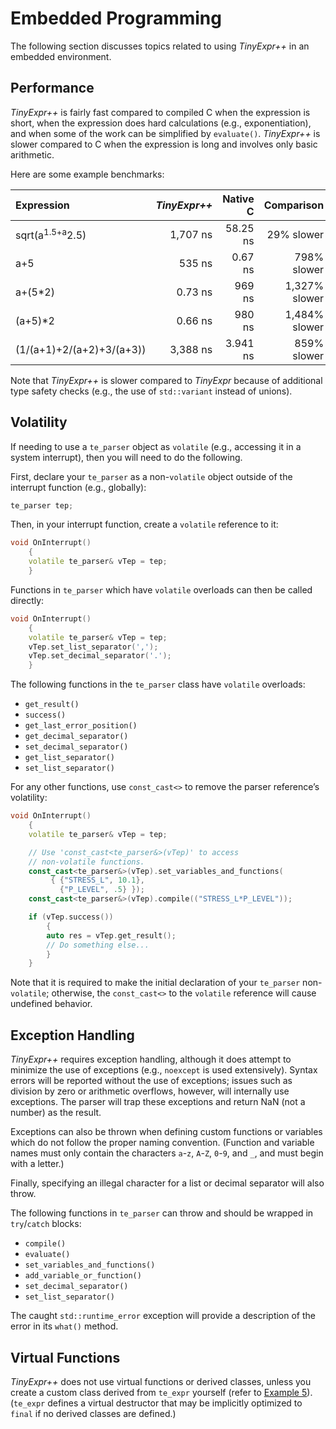 # Embedded Programming

The following section discusses topics related to using *TinyExpr++* in an
embedded environment.

## Performance

*TinyExpr++* is fairly fast compared to compiled C when the expression is short, when the
expression does hard calculations (e.g., exponentiation), and when some of the
work can be simplified by `evaluate()`. *TinyExpr++* is slower compared to C when the
expression is long and involves only basic arithmetic.

Here are some example benchmarks:

| Expression | *TinyExpr++* | Native C | Comparison  |
| :------------- |-------------:| -----:|----:|
| sqrt(a^1.5+a^2.5) | 1,707 ns | 58.25 ns | 29% slower |
| a+5 | 535 ns | 0.67 ns | 798% slower |
| a+(5*2) | 0.73 ns | 969 ns | 1,327% slower |
| (a+5)*2 | 0.66 ns | 980 ns | 1,484% slower |
| (1/(a+1)+2/(a+2)+3/(a+3)) | 3,388 ns | 3.941 ns | 859%  slower |

Note that *TinyExpr++* is slower compared to *TinyExpr* because of additional type safety checks (e.g., the use of `std::variant` instead of unions).

## Volatility

If needing to use a `te_parser` object as `volatile`
(e.g., accessing it in a system interrupt), then you will need
to do the following.

First, declare your `te_parser` as a non-`volatile` object outside
of the interrupt function (e.g., globally):

```cpp
te_parser tep;
```
Then, in your interrupt function, create a `volatile` reference to it:

```cpp
void OnInterrupt()
    {
    volatile te_parser& vTep = tep;
    }
```
Functions in `te_parser` which have `volatile` overloads can then be
called directly:

```cpp
void OnInterrupt()
    {
    volatile te_parser& vTep = tep;
    vTep.set_list_separator(',');
    vTep.set_decimal_separator('.');
    }
```
The following functions in the `te_parser` class have `volatile` overloads:

- `get_result()`
- `success()`
- `get_last_error_position()`
- `get_decimal_separator()`
- `set_decimal_separator()`
- `get_list_separator()`
- `set_list_separator()`

For any other functions, use `const_cast<>` to remove the parser
reference's volatility:

```cpp
void OnInterrupt()
    {
    volatile te_parser& vTep = tep;

    // Use 'const_cast<te_parser&>(vTep)' to access
    // non-volatile functions.
    const_cast<te_parser&>(vTep).set_variables_and_functions(
         { {"STRESS_L", 10.1},
           {"P_LEVEL", .5} });
    const_cast<te_parser&>(vTep).compile(("STRESS_L*P_LEVEL"));

    if (vTep.success())
        {
        auto res = vTep.get_result();
        // Do something else...
        }
    }
```

Note that it is required to make the initial declaration of your
`te_parser` non-`volatile`; otherwise, the `const_cast<>` to the
`volatile` reference will cause undefined behavior.

## Exception Handling

*TinyExpr++* requires exception handling, although it does attempt to
minimize the use of exceptions (e.g., `noexcept` is used extensively).
Syntax errors will be reported without the use of exceptions;
issues such as division by zero or arithmetic overflows, however,
will internally use exceptions. The parser will trap these
exceptions and return NaN (not a number) as the result.

Exceptions can also be thrown when defining custom functions or variables
which do not follow the proper naming convention.
(Function and variable names must only contain the characters
`a`-`z`, `A`-`Z`, `0`-`9`, and `_`, and must begin with a letter.)

Finally, specifying an illegal character for a list or decimal separator
will also throw.

The following functions in `te_parser` can throw and should be wrapped
in `try`/`catch` blocks:

- `compile()`
- `evaluate()`
- `set_variables_and_functions()`
- `add_variable_or_function()`
- `set_decimal_separator()`
- `set_list_separator()`

The caught `std::runtime_error` exception will provide a description
of the error in its `what()` method.

## Virtual Functions

*TinyExpr++* does not use virtual functions or derived classes,
unless you create a custom class derived from `te_expr` yourself
(refer to [Example 5](#example-5)).
(`te_expr` defines a virtual destructor that may be implicitly optimized to
`final` if no derived classes are defined.)
